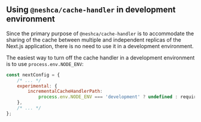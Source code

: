 ## Using `@neshca/cache-handler` in development environment

Since the primary purpose of `@neshca/cache-handler` is to accommodate the sharing of the cache between multiple and independent replicas of the Next.js application, there is no need to use it in a development environment.

The easiest way to turn off the cache handler in a development environment is to use `process.env.NODE_ENV`:

```js filename="next.config.js" copy
const nextConfig = {
    /* ... */
    experimental: {
        incrementalCacheHandlerPath:
            process.env.NODE_ENV === 'development' ? undefined : require.resolve('./cache-handler'),
    },
    /* ... */
};
```
